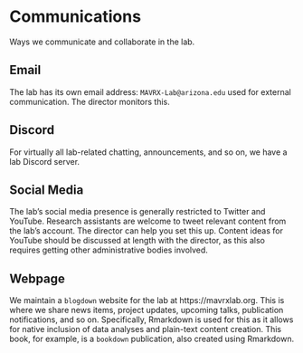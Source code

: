 # Communications {#comms}

Ways we communicate and collaborate in the lab.

## Email {#email}

The lab has its own email address: `MAVRX-Lab@arizona.edu` used for external communication. The director monitors this.

## Discord {#discord}

For virtually all lab-related chatting, announcements, and so on, we have a lab Discord server.

## Social Media {#social}

The lab's social media presence is generally restricted to Twitter and YouTube. Research assistants are welcome to tweet relevant content from the lab's account. The director can help you set this up. Content ideas for YouTube should be discussed at length with the director, as this also requires getting other administrative bodies involved.

## Webpage {#webpage}

We maintain a `blogdown` website for the lab at https://mavrxlab.org. This is where we share news items, project updates, upcoming talks, publication notifications, and so on. Specifically, Rmarkdown is used for this as it allows for native inclusion of data analyses and plain-text content creation. This book, for example, is a `bookdown` publication, also created using Rmarkdown.